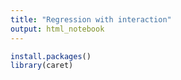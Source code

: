 ---
title: "Regression with interaction"
output: html_notebook
---
```{r}
install.packages()
library(caret)
```

